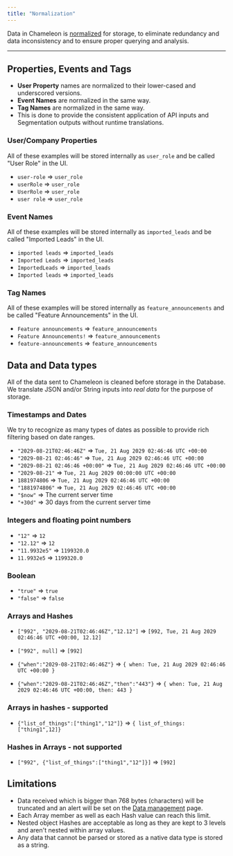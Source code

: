```yaml
---
title: "Normalization"
---
```


Data in Chameleon is [normalized](concepts/normalization.md) for storage, to eliminate redundancy and data inconsistency and to ensure proper querying and analysis.

---

## Properties, Events and Tags

- **User Property** names are normalized to their lower-cased and underscored versions.
- **Event Names** are normalized in the same way.
- **Tag Names** are normalized in the same way.
- This is done to provide the consistent application of API inputs and Segmentation outputs without runtime translations.

### User/Company Properties

All of these examples will be stored internally as `user_role` and be called "User Role" in the UI.

- `user-role` => `user_role`
- `userRole` => `user_role`
- `UserRole` => `user_role`
- `user role` => `user_role`

### Event Names

All of these examples will be stored internally as `imported_leads` and be called "Imported Leads" in the UI.

- `imported leads` => `imported_leads`
- `Imported Leads` => `imported_leads`
- `ImportedLeads` => `imported_leads`
- `Imported leads` => `imported_leads`

### Tag Names

All of these examples will be stored internally as `feature_announcements` and be called "Feature Announcements" in the UI.

- `Feature announcements` => `feature_announcements`
- `Feature Announcements!` => `feature_announcements`
- `feature-announcements` => `feature_announcements`

## Data and Data types

All of the data sent to Chameleon is cleaned before storage in the Database.
We translate JSON and/or String inputs into *real data* for the purpose of storage.

### Timestamps and Dates

We try to recognize as many types of dates as possible to provide rich filtering based on date ranges.

- `"2029-08-21T02:46:46Z"` => `Tue, 21 Aug 2029 02:46:46 UTC +00:00`
- `"2029-08-21 02:46:46"` => `Tue, 21 Aug 2029 02:46:46 UTC +00:00`
- `"2029-08-21 02:46:46 +00:00"` => `Tue, 21 Aug 2029 02:46:46 UTC +00:00`
- `"2029-08-21"` => `Tue, 21 Aug 2029 00:00:00 UTC +00:00`
- `1881974806` => `Tue, 21 Aug 2029 02:46:46 UTC +00:00`
- `"1881974806"` => `Tue, 21 Aug 2029 02:46:46 UTC +00:00`
- `"$now"` => The current server time
- `"+30d"` => 30 days from the current server time

### Integers and floating point numbers

- `"12"` => `12`
- `"12.12"` => `12`
- `"11.9932e5"` => `1199320.0`
- `11.9932e5` => `1199320.0`

### Boolean

- `"true"` => `true`
- `"false"` => `false`

### Arrays and Hashes

- `["992", "2029-08-21T02:46:46Z","12.12"]` => `[992, Tue, 21 Aug 2029 02:46:46 UTC +00:00, 12.12]`
- `["992", null]` => `[992]`

- `{"when":"2029-08-21T02:46:46Z"}` => `{ when: Tue, 21 Aug 2029 02:46:46 UTC +00:00 }`
- `{"when":"2029-08-21T02:46:46Z","then":"443"}` => `{ when: Tue, 21 Aug 2029 02:46:46 UTC +00:00, then: 443 }`

### Arrays in hashes - supported

- `{"list_of_things":["thing1","12"]}` => `{ list_of_things: ["thing1",12]}`

### Hashes in Arrays - not supported

- `["992", {"list_of_things":["thing1","12"]}]` => `[992]`

## Limitations

- Data received which is bigger than 768 bytes (characters) will be truncated and an alert will be set on the [Data management](https://app.chameleon.io/data/properties/profile) page.
- Each Array member as well as each Hash value can reach this limit.
- Nested object Hashes are acceptable as long as they are kept to 3 levels and aren't nested within array values.
- Any data that cannot be parsed or stored as a native data type is stored as a string.